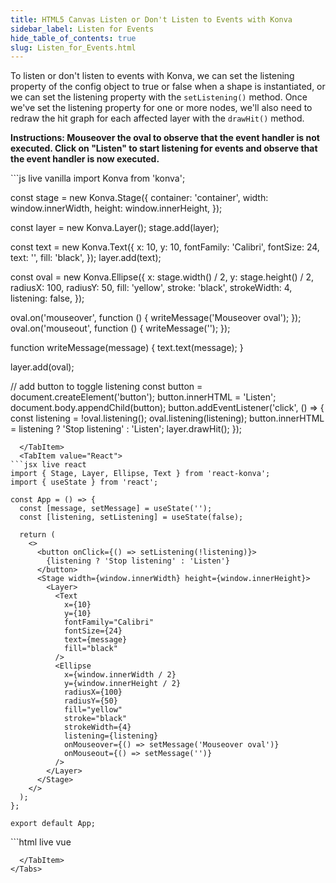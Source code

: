 ```yaml
---
title: HTML5 Canvas Listen or Don't Listen to Events with Konva
sidebar_label: Listen for Events
hide_table_of_contents: true
slug: Listen_for_Events.html
---
```


To listen or don't listen to events with Konva, we can set the listening
property of the config object to true or false when a shape is instantiated,
or we can set the listening property with the `setListening()` method.
Once we've set the listening property for one or more nodes, we'll also need
to redraw the hit graph for each affected layer with the `drawHit()` method.

**Instructions: Mouseover the oval to observe that the event handler is not executed.
Click on "Listen" to start listening for events and observe that the event handler is now executed.**


<Tabs>
  <TabItem value="Vanilla" default>
```js live vanilla
import Konva from 'konva';

const stage = new Konva.Stage({
  container: 'container',
  width: window.innerWidth,
  height: window.innerHeight,
});

const layer = new Konva.Layer();
stage.add(layer);

const text = new Konva.Text({
  x: 10,
  y: 10,
  fontFamily: 'Calibri',
  fontSize: 24,
  text: '',
  fill: 'black',
});
layer.add(text);

const oval = new Konva.Ellipse({
  x: stage.width() / 2,
  y: stage.height() / 2,
  radiusX: 100,
  radiusY: 50,
  fill: 'yellow',
  stroke: 'black',
  strokeWidth: 4,
  listening: false,
});

oval.on('mouseover', function () {
  writeMessage('Mouseover oval');
});
oval.on('mouseout', function () {
  writeMessage('');
});

function writeMessage(message) {
  text.text(message);
}

layer.add(oval);

// add button to toggle listening
const button = document.createElement('button');
button.innerHTML = 'Listen';
document.body.appendChild(button);
button.addEventListener('click', () => {
  const listening = !oval.listening();
  oval.listening(listening);
  button.innerHTML = listening ? 'Stop listening' : 'Listen';
  layer.drawHit();
});
```
  </TabItem>
  <TabItem value="React">
```jsx live react
import { Stage, Layer, Ellipse, Text } from 'react-konva';
import { useState } from 'react';

const App = () => {
  const [message, setMessage] = useState('');
  const [listening, setListening] = useState(false);

  return (
    <>
      <button onClick={() => setListening(!listening)}>
        {listening ? 'Stop listening' : 'Listen'}
      </button>
      <Stage width={window.innerWidth} height={window.innerHeight}>
        <Layer>
          <Text
            x={10}
            y={10}
            fontFamily="Calibri"
            fontSize={24}
            text={message}
            fill="black"
          />
          <Ellipse
            x={window.innerWidth / 2}
            y={window.innerHeight / 2}
            radiusX={100}
            radiusY={50}
            fill="yellow"
            stroke="black"
            strokeWidth={4}
            listening={listening}
            onMouseover={() => setMessage('Mouseover oval')}
            onMouseout={() => setMessage('')}
          />
        </Layer>
      </Stage>
    </>
  );
};

export default App;
```
  </TabItem>
  <TabItem value="Vue">
```html live vue
<template>
  <div>
    <button @click="toggleListening">
      {{ listening ? 'Stop listening' : 'Listen' }}
    </button>
    <v-stage :config="stageSize">
      <v-layer>
        <v-text :config="textConfig" />
        <v-ellipse
          :config="ovalConfig"
          @mouseover="handleMouseover"
          @mouseout="handleMouseout"
        />
      </v-layer>
    </v-stage>
  </div>
</template>

<script setup>
import { ref, computed } from 'vue';

const message = ref('');
const listening = ref(false);

const stageSize = {
  width: window.innerWidth,
  height: window.innerHeight
};

const textConfig = computed(() => ({
  x: 10,
  y: 10,
  fontFamily: 'Calibri',
  fontSize: 24,
  text: message.value,
  fill: 'black'
}));

const ovalConfig = computed(() => ({
  x: window.innerWidth / 2,
  y: window.innerHeight / 2,
  radiusX: 100,
  radiusY: 50,
  fill: 'yellow',
  stroke: 'black',
  strokeWidth: 4,
  listening: listening.value
}));

const handleMouseover = () => {
  message.value = 'Mouseover oval';
};

const handleMouseout = () => {
  message.value = '';
};

const toggleListening = () => {
  listening.value = !listening.value;
};
</script>
```
  </TabItem>
</Tabs> 